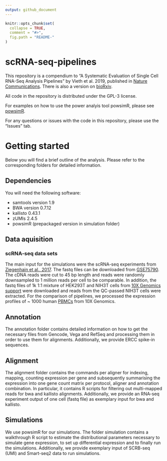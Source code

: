 ```yaml
---
output: github_document
---
```


<!-- README.md is generated from README.Rmd. Please edit that file -->

```r
knitr::opts_chunk$set(
  collapse = TRUE,
  comment = "#>",
  fig.path = "README-"
)
```

# scRNA-seq-pipelines
This repository is a compendium to "A Systematic Evaluation of Single Cell RNA-Seq Analysis Pipelines" by Vieth et al. 2019, published in [Nature Communications](https://doi.org/10.1038/s41467-019-12266-7). There is also a version on [bioRxiv](https://www.biorxiv.org/content/10.1101/583013v1).

All code in the repository is distributed under the GPL-3 license.

For examples on how to use the power analyis tool powsimR, please see [powsimR](https://github.com/bvieth/powsimR).

For any questions or issues with the code in this repository, please use the "Issues" tab.

# Getting started

Below you will find a brief outline of the analysis. Please refer to the corresponding folders for detailed information.

## Dependencies

You will need the following software:

  * samtools version 1.9
  * BWA version 0.7.12
  * kallisto 0.43.1
  * zUMIs 2.4.5
  * powsimR (prepackaged version in simulation folder)
  
## Data aquisition

### scRNA-seq data sets

The main input for the simulations were the scRNA-seq experiments from [Ziegenhain et al., 2017](https://www.sciencedirect.com/science/article/pii/S1097276517300497?via%3Dihub). The fastq files can be downloaded from [GSE75790](https://www.ncbi.nlm.nih.gov/geo/query/acc.cgi?acc=GSE75790). The cDNA reads were cut to 45 bp length and reads were randomly downsampled to 1 million reads per cell to be comparable. In addition, the fastq files of 1k 1:1 mixture of HEK293T and NIH3T cells from [10X Genomics support](https://support.10xgenomics.com/single-cell-gene-expression/datasets/3.0.2/1k_hgmm_v3) were downloaded and reads from the QC-passed NIH3T cells were extracted. 
For the comparison of pipelines, we processed the expression profiles of ~ 1000 human [PBMCs](https://support.10xgenomics.com/single-cell-gene-expression/datasets/3.0.0/pbmc_1k_v3) from 10X Genomics.

## Annotation

The annotation folder contains detailed information on how to get the necessary files from Gencode, Vega and RefSeq and processing them in order to use them for alignments. Additionally, we provide ERCC spike-in sequences.

## Alignment

The alignment folder contains the commands per aligner for indexing, mapping, counting expression per gene and subsequently summarising the expression into one gene count matrix per protocol, aligner and annotation combination. In particular, it contains R scripts for filtering out multi-mapped reads for bwa and kallisto alignments. Additionally, we provide an RNA-seq experiment output of one cell (fastq file) as exemplary input for bwa and kallisto.

## Simulations

We use powsimR for our simulations. The folder simulation contains a walkthrough R script to estimate the distributional parameters necessary to simulate gene expression, to set up differential expression and to finally run the simulations. Additionally, we provide exemplary input of SCRB-seq (UMI) and Smart-seq2 data to run simulations.


